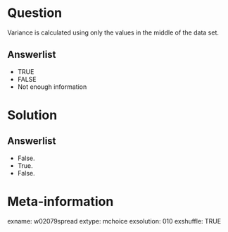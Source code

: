 Question
========
Variance is calculated using only the values in the middle of the data set.

Answerlist
----------
* TRUE
* FALSE
* Not enough information


Solution
========

Answerlist
----------
* False.
* True.
* False.


Meta-information
================
exname: w02079spread
extype: mchoice
exsolution: 010
exshuffle: TRUE